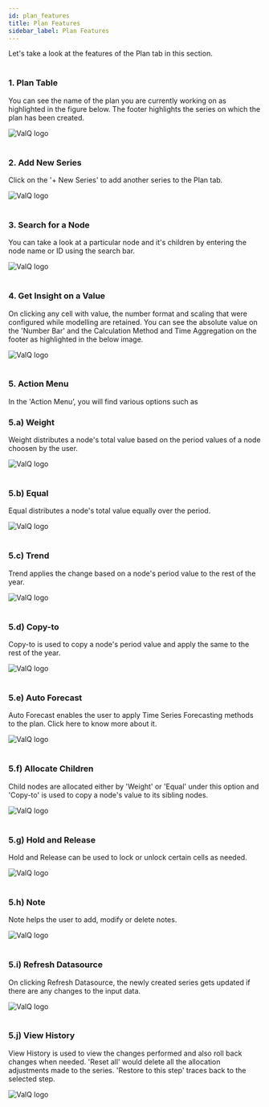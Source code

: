 ```yaml
---
id: plan_features
title: Plan Features
sidebar_label: Plan Features
---
```


<div style={{textAlign: 'justify'}}>
Let's take a look at the features of the Plan tab in this section. 
<br /> <br /> 

### 1. Plan Table
You can see the name of the plan you are currently working on as highlighted in the figure below. The footer highlights the
series on which the plan has been created. 
</div>
<div style={{textAlign: 'center'}}>
<img alt="ValQ logo" src={useBaseUrl('/doc-images/plan/plan5.png')} />
</div> <br />
<div style={{textAlign: 'justify'}}>

### 2. Add New Series
Click on the '+ New Series' to add another series to the Plan tab.
</div>
<div style={{textAlign: 'center'}}>
<img alt="ValQ logo" src={useBaseUrl('/doc-images/plan/plan18.png')} />
</div> <br />
<div style={{textAlign: 'justify'}}>

### 3. Search for a Node
You can take a look at a particular node and it's children by entering the node name or ID  using the search bar. 
</div>
<div style={{textAlign: 'center'}}>
<img alt="ValQ logo" src={useBaseUrl('/doc-images/plan/plan6.png')} />
</div> <br />
<div style={{textAlign: 'justify'}}>

### 4. Get Insight on a Value
On clicking any cell with value, the number format and scaling that were configured while modelling are retained. 
You can see the absolute value on the 'Number Bar' and the Calculation
Method and Time Aggregation on the footer as highlighted in the below image. 
</div>
<div style={{textAlign: 'center'}}>
<img alt="ValQ logo" src={useBaseUrl('/doc-images/plan/plan17.png')} />
</div>

<div style={{textAlign: 'justify'}}> <br />

### 5. Action Menu 

In the 'Action Menu’, you will find various options such as <br />

### 5.a) Weight

Weight distributes a node's total value based on the period values of a node choosen by the user.
</div>
<div style={{textAlign: 'center'}}>
<img alt="ValQ logo" src={useBaseUrl('/doc-images/plan/plan7.png')} />
</div>

<div style={{textAlign: 'justify'}}> <br />

### 5.b) Equal

Equal distributes a node's total value equally over the period.
</div>
<div style={{textAlign: 'center'}}>
<img alt="ValQ logo" src={useBaseUrl('/doc-images/plan/plan8.png')} />
</div>

<div style={{textAlign: 'justify'}}> <br />

### 5.c) Trend

Trend applies the change based on a node's period value to the rest of the year.
</div> 
<div style={{textAlign: 'center'}}>
<img alt="ValQ logo" src={useBaseUrl('/doc-images/plan/plan9.png')} />
</div>

<div style={{textAlign: 'justify'}}> <br />

### 5.d) Copy-to

Copy-to is used to copy a node's period value and apply the same to the rest of the year.
</div>
<div style={{textAlign: 'center'}}>
<img alt="ValQ logo" src={useBaseUrl('/doc-images/plan/plan10.png')} />
</div>

<div style={{textAlign: 'justify'}}> <br />

### 5.e) Auto Forecast

Auto Forecast enables the user to apply Time Series Forecasting methods to the plan. Click here to know more about it. 
</div>
<div style={{textAlign: 'center'}}>
<img alt="ValQ logo" src={useBaseUrl('/doc-images/plan/plan11.png')} />
</div>

<div style={{textAlign: 'justify'}}> <br />

### 5.f) Allocate Children

Child nodes are allocated either by 'Weight' or 'Equal' under this 
option and 'Copy-to' is used to copy a node's value to its sibling nodes.
</div>
<div style={{textAlign: 'center'}}>
<img alt="ValQ logo" src={useBaseUrl('/doc-images/plan/plan12.png')} />
</div>

<div style={{textAlign: 'justify'}}> <br />

### 5.g) Hold and Release
Hold and Release can be used to lock or unlock certain cells as needed. 
</div>
<div style={{textAlign: 'center'}}>
<img alt="ValQ logo" src={useBaseUrl('/doc-images/plan/plan13.png')} />
</div>

<div style={{textAlign: 'justify'}}> <br />

### 5.h) Note

Note helps the user to add, modify or delete notes. 
</div>
<div style={{textAlign: 'center'}}>
<img alt="ValQ logo" src={useBaseUrl('/doc-images/plan/plan14.png')} />
</div>

<div style={{textAlign: 'justify'}}> <br />

### 5.i) Refresh Datasource

On clicking Refresh Datasource, the newly created series gets updated if there are any changes to the input data.
</div>
<div style={{textAlign: 'center'}}>
<img alt="ValQ logo" src={useBaseUrl('/doc-images/plan/plan15.png')} />
</div>

<div style={{textAlign: 'justify'}}> <br />

### 5.j) View History

View History is used to view the changes performed and also roll back changes when needed.
'Reset all' would delete all the allocation adjustments made to the series. 'Restore to this
step' traces back to the selected step.
</div> 
<div style={{textAlign: 'center'}}>
<img alt="ValQ logo" src={useBaseUrl('/doc-images/plan/plan16.png')} />
</div>

